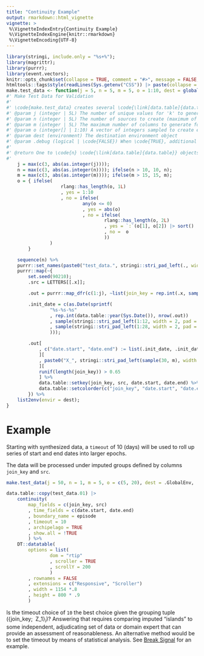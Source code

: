 ```yaml
---
title: "Continuity Example"
output: rmarkdown::html_vignette
vignette: >
 %\VignetteIndexEntry{Continuity Example}
 %\VignetteIndexEngine{knitr::rmarkdown}
 %\VignetteEncoding{UTF-8}
---
```


```r
library(stringi, include.only = "%s+%");
library(magrittr);
library(purrr);
library(event.vectors);
knitr::opts_chunk$set(collapse = TRUE, comment = "#>", message = FALSE, warning=FALSE);
htmltools::tags$style(readLines(Sys.getenv("CSS")) |> paste(collapse = "\n")) |> htmltools::tagList();
make.test_data <- function(j = 5, n = 5, m = 5, o = 1:10, dest = globalenv(), .debug = FALSE){
#' Make Test Data for Validation
#'
#' \code{make.test_data} creates several \code{\link[data.table]{data.table}} objects to be used to validate the package functionality
#' @param j (integer | 5L) The number of unique values for 'k' to generate
#' @param n (integer | 5L) The number of sources to create (maximum of 10)
#' @param m (integer | 5L) The maximum number of columns to generate for each created object (maximum of 15): each column represents an attribute not related to time
#' @param o (integer[] | 1:10) A vector of integers sampled to create end dates from a randomly-generated start date
#' @param dest (environment) The destination environment object
#' @param .debug (logical | \code{FALSE}) When \code{TRUE}, additional debugging items are printed
#'
#' @return One to \code{n} \code{\link[data.table]{data.table}} objects prefixed as 'test_data'.
#'
	j = max(c(3, abs(as.integer(j))));
	n = max(c(3, abs(as.integer(n)))); ifelse(n > 10, 10, n);
	m = max(c(3, abs(as.integer(m)))); ifelse(m > 15, 15, m);
	o = { ifelse(
					rlang::has_length(o, 1L)
					, yes = 1:10
					, no = ifelse(
							any(o <= 0)
						 	, yes = abs(o)
						 	, no = ifelse(
						 			rlang::has_length(o, 2L)
						 			, yes = `:`(o[1], o[2]) |> sort()
						 			, no =  o
						 			))
				)
		}

	sequence(n) %>%
	purrr::set_names(paste0("test_data.", stringi::stri_pad_left(., width = 2, pad = "0")))|>
	purrr::map(~{
		set.seed(90210);
		.src = LETTERS[[.x]];

		.out = purrr::map_dfr(c(1:j), ~list(join_key = rep.int(.x, sample(10:100, 1, TRUE)), src = .src)) %>% data.table::as.data.table();

		.init_date = c(as.Date(sprintf(
				"%s-%s-%s"
				, rep.int(data.table::year(Sys.Date()), nrow(.out))
				, sample(stringi::stri_pad_left(1:12, width = 2, pad = "0"), nrow(.out), TRUE)
				, sample(stringi::stri_pad_left(1:28, width = 2, pad = "0"), nrow(.out), TRUE)
				)));

		.out[
			, c("date.start", "date.end") := list(.init_date, .init_date + rpois(n = length(join_key), lambda = sample(o, length(join_key), TRUE)))
			][
			, paste0("X_", stringi::stri_pad_left(sample(30, m), width = 2, pad = "0")) := purrr::map(1:m, ~sample(runif(1E6), .N, TRUE))
			][
			runif(length(join_key)) > 0.65
			] %>%
			data.table::setkey(join_key, src, date.start, date.end) %>%
			data.table::setcolorder(c("join_key", "date.start", "date.end", "src"))
		}) %>%
	list2env(envir = dest);
}

```

# Example 

Starting with synthesized data, a `timeout` of 10 (days) will be used to roll up series of start and end dates into larger epochs.

The data will be processed under imputed groups defined by columns `join_key` and `src`.

```r
make.test_data(j = 50, n = 1, m = 5, o = c(5, 20), dest = .GlobalEnv, .debug = !TRUE);

data.table::copy(test_data.01) |>
	continuity(
		map_fields = c(join_key, src)
		, time_fields = c(date.start, date.end)
		, boundary_name = episode
		, timeout = 10
		, archipelago = TRUE
		, show.all = !TRUE
		) %>%
	DT::datatable(
		options = list(
				dom = "rtip"
				, scroller = TRUE
				, scrollY = 200
				)
		, rownames = FALSE
		, extensions = c("Responsive", "Scroller")
		, width = 1154 *.8
		, height = 800 * .9
		)
```

Is the timeout choice of `10` the best choice given the grouping tuple ($\big\{\text{join_key};\enspace \text{Z_1}\big\}_i$)?  Answering that requires comparing imputed "islands" to some independent, adjudicating set of data or domain expert that can provide an assessment of reasonableness.  An alternative method would be to set the timeout by means of statistical analysis.  See [Break Signal](Break-Signal.html) for an example.